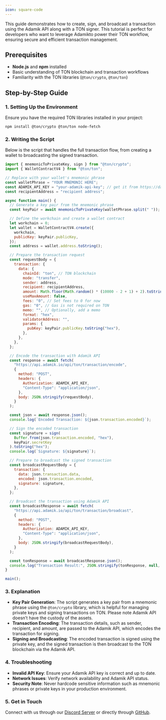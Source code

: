 ```yaml
---
icon: square-code
---
```


This guide demonstrates how to create, sign, and broadcast a transaction using the Adamik API along with a TON signer. This tutorial is perfect for developers who want to leverage Adamikto power their TON workflow, ensuring secure and efficient transaction management.

## Prerequisites

- **Node.js** and **npm** installed
- Basic understanding of TON blockchain and transaction workflows
- Familiarity with the TON libraries (`@ton/crypto`, `@ton/ton`)

## Step-by-Step Guide

### 1. Setting Up the Environment

Ensure you have the required TON libraries installed in your project:

```bash
npm install @ton/crypto @ton/ton node-fetch
```

### 2. Writing the Script

Below is the script that handles the full transaction flow, from creating a wallet to broadcasting the signed transaction.

```javascript
import { mnemonicToPrivateKey, sign } from "@ton/crypto";
import { WalletContractV4 } from "@ton/ton";

// Replace with your wallet's mnemonic phrase
const walletPhrase = "YOUR MNEMONIC HERE";
const ADAMIK_API_KEY = "your-adamik-api-key"; // get it from https://dashboard.adamik.io
const recipientAddress = "recipient address";

async function main() {
  // Generate a key pair from the mnemonic phrase
  const keyPair = await mnemonicToPrivateKey(walletPhrase.split(" "));

  // Define the workchain and create a wallet contract
  let workchain = 0;
  let wallet = WalletContractV4.create({
    workchain,
    publicKey: keyPair.publicKey,
  });
  const address = wallet.address.toString();

  // Prepare the transaction request
  const requestBody = {
    transaction: {
      data: {
        chainId: "ton", // TON blockchain
        mode: "transfer",
        sender: address,
        recipient: recipientAddress,
        amount: Math.floor(Math.random() * (10000 - 2 + 1) + 2).toString(), // Random amount for testing
        useMaxAmount: false,
        fees: "0", // Set fees to 0 for now
        gas: "0", // Gas is not required on TON
        memo: "", // Optionally, add a memo
        format: "hex",
        validatorAddress: "",
        params: {
          pubKey: keyPair.publicKey.toString("hex"),
        },
      },
    },
  };

  // Encode the transaction with Adamik API
  const response = await fetch(
    "https://api.adamik.io/api/ton/transaction/encode",
    {
      method: "POST",
      headers: {
        Authorization: ADAMIK_API_KEY,
        "Content-Type": "application/json",
      },
      body: JSON.stringify(requestBody),
    }
  );

  const json = await response.json();
  console.log(`Encoded Transaction: ${json.transaction.encoded}`);

  // Sign the encoded transaction
  const signature = sign(
    Buffer.from(json.transaction.encoded, "hex"),
    keyPair.secretKey
  ).toString("hex");
  console.log(`Signature: ${signature}`);

  // Prepare to broadcast the signed transaction
  const broadcastRequestBody = {
    transaction: {
      data: json.transaction.data,
      encoded: json.transaction.encoded,
      signature: signature,
    },
  };

  // Broadcast the transaction using Adamik API
  const broadcastResponse = await fetch(
    "https://api.adamik.io/api/ton/transaction/broadcast",
    {
      method: "POST",
      headers: {
        Authorization: ADAMIK_API_KEY,
        "Content-Type": "application/json",
      },
      body: JSON.stringify(broadcastRequestBody),
    }
  );

  const tonResponse = await broadcastResponse.json();
  console.log("Transaction Result:", JSON.stringify(tonResponse, null, 2));
}

main();
```

### 3. Explanation

- **Key Pair Generation**: The script generates a key pair from a mnemonic phrase using the `@ton/crypto` library, which is helpful for managing private keys and signing transactions on TON. Please note Adamik API doesn’t have the custody of the assets.
- **Transaction Encoding**: The transaction details, such as sender, recipient, and amount, are passed to the Adamik API, which encodes the transaction for signing.
- **Signing and Broadcasting**: The encoded transaction is signed using the private key, and the signed transaction is then broadcast to the TON blockchain via the Adamik API.

### 4. Troubleshooting

- **Invalid API Key**: Ensure your Adamik API key is correct and up to date.
- **Network Issues**: Verify network availability and Adamik API status.
- **Security Note**: Never hardcode sensitive information such as mnemonic phrases or private keys in your production environment.

### 5. Get in Touch

Connect with us through our [Discord Server](https://discord.gg/gsZJR2JfMR) or directly through [GitHub](https://github.com/AdamikHQ).
